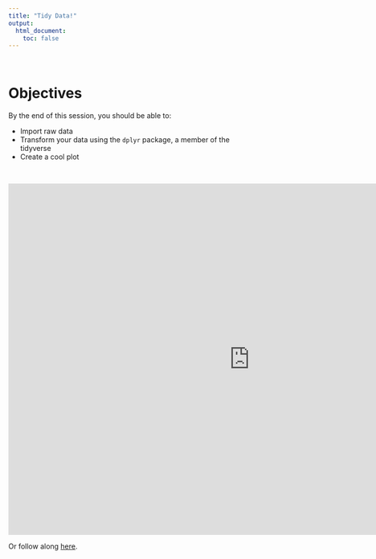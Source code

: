 ```yaml
---
title: "Tidy Data!"
output:
  html_document:
    toc: false
---
```


<br>

# Objectives

By the end of this session, you should be able to:

* Import raw data
* Transform your data using the `dplyr` package, a member of the tidyverse
* Create a cool plot 

<br>

<iframe width="960" height="700" src="http://www.globalhealthresearch.co/workshops/ieat/decks/w04_deck.html" style="border: none;"></iframe>

Or follow along [here](decks/w04_deck.html). 
